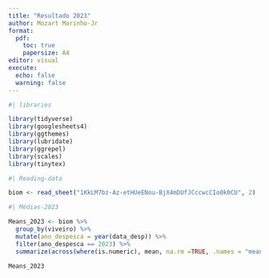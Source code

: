 ```yaml
---
title: "Resultado 2023"
author: Mozart Marinho-Jr
format: 
  pdf:
    toc: true
    papersize: A4
editor: visual
execute: 
  echo: false
  warning: false
---
```


```r

#| libraries

library(tidyverse)
library(googlesheets4)
library(ggthemes)
library(lubridate)
library(ggrepel)
library(scales)
library(tinytex)

```

```r

#| Reading-data

biom <- read_sheet("1KkLM7bz-Az-etHUeENou-BjX4mDUfJCccwcCIo0k0CU", 2)

```

```r

#| Médias-2023

Means_2023 <- biom %>%
  group_by(viveiro) %>%
  mutate(ano_despesca = year(data_desp)) %>% 
  filter(ano_despesca == 2023) %>%  
  summarize(across(where(is.numeric), mean, na.rm =TRUE, .names = "mean_{col}"))

Means_2023

```
